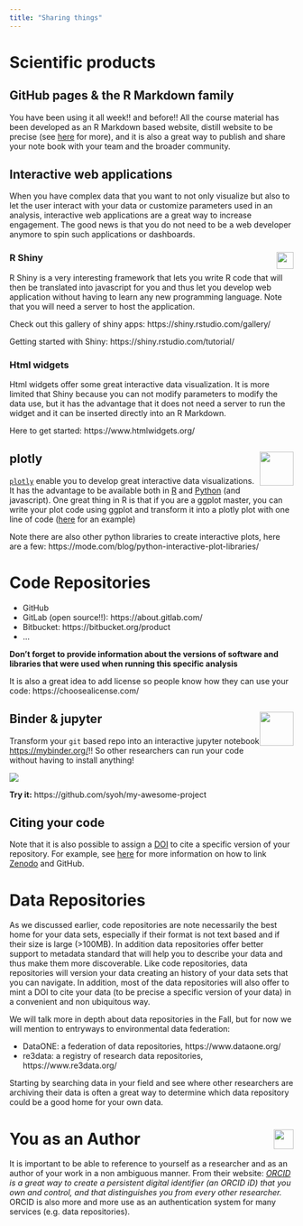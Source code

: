 ```yaml
---
title: "Sharing things"
---
```


# Scientific products

## GitHub pages & the R Markdown family

You have been using it all week!! and before!! All the course material has been developed as an R Markdown based website, distill website to be precise (see [here](https://rstudio.github.io/distill/website.html) for more), and it is also a great way to publish and share your note book with your team and the broader community. 

## Interactive web applications

When you have complex data that you want to not only visualize but also to let the user interact with your data or customize parameters used in an analysis, interactive web applications are a great way to increase engagement. The good news is that you do not need to be a web developer anymore to spin such applications or dashboards. 

### R Shiny <img style="float: right;width: 30px;" src=img/shiny_logo.png />

R Shiny is a very interesting framework that lets you write R code that will then be translated into javascript for you and thus let you develop web application without having to learn any new programming language. Note that you will need a server to host the application.

Check out this gallery of shiny apps: https://shiny.rstudio.com/gallery/ 

Getting started with Shiny: https://shiny.rstudio.com/tutorial/

### Html widgets

Html widgets offer some great interactive data visualization. It is more limited that Shiny because you can not modify parameters to modify the data use, but it has the advantage that it does not need a server to run the widget and it can be inserted directly into an R Markdown.

Here to get started: https://www.htmlwidgets.org/

## plotly <img style="float: right;width: 60px;" src=img/logo-plotly.svg />

[`plotly`](https://plotly.com/) enable you to develop great interactive data visualizations. It has the advantage to be available both in [R](https://plotly.com/r/) and [Python](https://plotly.com/python/) (and javascript). One great thing in R is that if you are a ggplot master, you can write your plot code using ggplot and transform it into a plotly plot with one line of code ([here](https://plotly.com/ggplot2/getting-started/) for an example)

Note there are also other python libraries to create interactive plots, here are a few: https://mode.com/blog/python-interactive-plot-libraries/



# Code Repositories

- GitHub 
- GitLab (open source!!): https://about.gitlab.com/
- Bitbucket: https://bitbucket.org/product
- ...

**Don't forget to provide information about the versions of software and libraries that were used when running this specific analysis** 

It is also a great idea to add license so people know how they can use your code: https://choosealicense.com/ 


## Binder & jupyter <img style="float: right;width: 60px;" src=img/binder_logo.svg />

Transform your `git` based repo into an interactive jupyter notebook <https://mybinder.org/>!! So other researchers can run your code without having to install anything!

![](https://media.giphy.com/media/9SIAXIrMh4AWBx4GBB/giphy.gif)

**Try it:** https://github.com/syoh/my-awesome-project 

## Citing your code

Note that it is also possible to assign a [DOI](https://en.wikipedia.org/wiki/Digital_object_identifier) to cite a specific version of your repository. For example, see [here](https://guides.github.com/activities/citable-code/) for more information on how to link [Zenodo](https://zenodo.org/) and GitHub.


# Data Repositories

As we discussed earlier, code repositories are note necessarily the best home for your data sets, especially if their format is not text based and if their size is large (>100MB). In addition data repositories offer better support to metadata standard that will help you to describe your data and thus make them more discoverable. Like code repositories, data repositories will version your data creating an history of your data sets that you can navigate. In addition, most of the data repositories will also offer to mint a DOI to cite your data (to be precise a specific version of your data) in a convenient and non ubiquitous way.


We will talk more in depth about data repositories in the Fall, but for now we will mention to entryways to environmental data federation:

- DataONE: a federation of data repositories,  https://www.dataone.org/
- re3data: a registry of research data repositories,  https://www.re3data.org/

Starting by searching data in your field and see where other researchers are archiving their data is often a great way to determine which data repository could be a good home for your own data.


# You as an Author <img style="float: right;width: 35px;" src=img/orcid_logo.svg /> 

It is important to be able to reference to yourself as a researcher and as an author of your work in a non ambiguous manner. From their website: _[ORCID](https://info.orcid.org/what-is-orcid/) is a great way to create a persistent digital identifier (an ORCID iD) that you own and control, and that distinguishes you from every other researcher._ ORCID is also more and more use as an authentication system for many services (e.g. data repositories).




